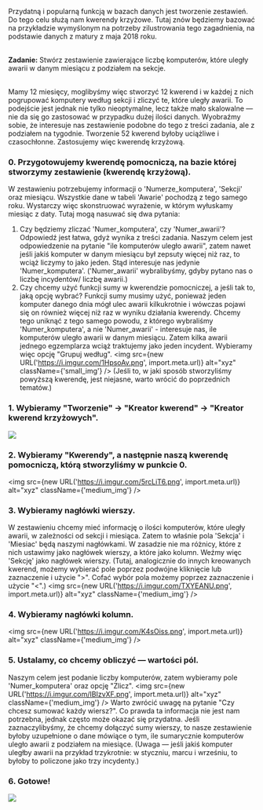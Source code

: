 Przydatną i popularną funkcją w bazach danych jest tworzenie zestawień. Do tego celu służą nam kwerendy krzyżowe.
Tutaj znów będziemy bazować na przykładzie wymyślonym na potrzeby zilustrowania tego zagadnienia, na podstawie danych z matury z maja 2018 roku.<br/><br/>

**Zadanie:** Stwórz zestawienie zawierające liczbę komputerów, które uległy awarii w danym miesiącu z podziałem na sekcje.

<br/>Mamy 12 miesięcy, moglibyśmy więc stworzyć 12 kwerend i w każdej z nich pogrupować komputery według sekcji i zliczyć te, które uległy awarii. To podejście jest jednak nie tylko nieoptymalne, lecz także mało skalowalne — nie da się go zastosować w przypadku dużej ilości danych. Wyobraźmy sobie, że interesuje nas zestawienie podobne do tego z treści zadania, ale z podziałem na tygodnie. Tworzenie 52 kwerend byłoby uciążliwe i czasochłonne. Zastosujemy więc kwerendę krzyżową.

### 0. Przygotowujemy kwerendę pomocniczą, na bazie której stworzymy zestawienie (kwerendę krzyżową).

W zestawieniu potrzebujemy informacji o 'Numerze_komputera', 'Sekcji' oraz miesiącu. Wszystkie dane w tabeli 'Awarie' pochodzą z tego samego roku. Wystarczy więc skonstruować wyrażenie, w którym wyłuskamy miesiąc z daty.
Tutaj mogą nasuwać się dwa pytania:
1. Czy będziemy zliczać 'Numer_komputera', czy 'Numer_awarii'?
Odpowiedź jest łatwa, gdyż wynika z treści zadania. Naszym celem jest odpowiedzenie na pytanie "ile komputerów uległo awarii", zatem nawet jeśli jakiś komputer w danym miesiącu był zepsuty więcej niż raz, to wciąż liczymy to jako jeden. Stąd interesuje nas jedynie 'Numer_komputera'.
('Numer_awarii' wybralibyśmy, gdyby pytano nas o liczbę incydentów/ liczbę awarii.)
2. Czy chcemy użyć funkcji sumy w kwerendzie pomocniczej, a jeśli tak to, jaką opcję wybrać?
Funkcji sumy musimy użyć, ponieważ jeden komputer danego dnia mógł ulec awarii kilkukrotnie i wówczas pojawi się on również więcej niż raz w wyniku działania kwerendy. Chcemy tego uniknąć z tego samego powodu, z którego wybraliśmy 'Numer_komputera', a nie 'Numer_awarii' - interesuje nas, ile komputerów uległo awarii w danym miesiącu. Zatem kilka awarii jednego egzemplarza wciąż traktujemy jako jeden incydent. Wybieramy więc opcję "Grupuj według".
<img src={new URL('https://i.imgur.com/1HpsoAv.png', import.meta.url)} alt="xyz" className={'small_img'} />
(Jeśli to, w jaki sposób stworzyliśmy powyższą kwerendę, jest niejasne, warto wrócić do poprzednich tematów.)

### 1. Wybieramy "Tworzenie" -> "Kreator kwerend" -> "Kreator kwerend krzyżowych".
![](https://i.imgur.com/dwppfeo.png)

### 2. Wybieramy "Kwerendy", a następnie naszą kwerendę pomocniczą, którą stworzyliśmy w punkcie 0.
<img src={new URL('https://i.imgur.com/5rcLiT6.png', import.meta.url)} alt="xyz" className={'medium_img'} />

### 3. Wybieramy nagłówki wierszy.
W zestawieniu chcemy mieć informację o ilości komputerów, które uległy awarii, w zależności od sekcji i miesiąca. Zatem to właśnie pola 'Sekcja' i 'Miesiac' będą naszymi nagłówkami. W zasadzie nie ma różnicy, które z nich ustawimy jako nagłówek wierszy, a które jako kolumn. Weźmy więc 'Sekcję' jako nagłówek wierszy.
(Tutaj, analogicznie do innych kreowanych kwerend, możemy wybierać pole poprzez podwójne kliknięcie lub zaznaczenie i użycie ">". Cofać wybór pola możemy poprzez zaznaczenie i użycie "<".)
<img src={new URL('https://i.imgur.com/TXYEANU.png', import.meta.url)} alt="xyz" className={'medium_img'} />

### 4. Wybieramy nagłówki kolumn.
<img src={new URL('https://i.imgur.com/K4sOiss.png', import.meta.url)} alt="xyz" className={'medium_img'} />

### 5. Ustalamy, co chcemy obliczyć — wartości pól.
Naszym celem jest podanie liczby komputerów, zatem wybieramy pole 'Numer_komputera' oraz opcję "Zlicz".
<img src={new URL('https://i.imgur.com/IBIzvXF.png', import.meta.url)} alt="xyz" className={'medium_img'} />
Warto zwrócić uwagę na pytanie "Czy chcesz sumować każdy wiersz?". Co prawda ta informacja nie jest nam potrzebna, jednak często może okazać się przydatna. Jeśli zaznaczylibyśmy, że chcemy dołączyć sumy wierszy, to nasze zestawienie byłoby uzupełnione o dane mówiące o tym, ile sumarycznie komputerów uległo awarii z podziałem na miesiące.
(Uwaga — jeśli jakiś komputer uległby awarii na przykład trzykrotnie: w styczniu, marcu i wrześniu, to byłoby to policzone jako trzy incydenty.)

### 6. Gotowe!
![](https://i.imgur.com/RQk98v6.png)